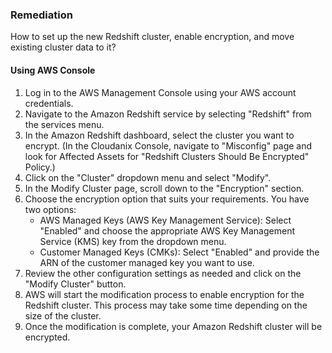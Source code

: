### Remediation

How to set up the new Redshift cluster, enable encryption, and move existing cluster data to it?

#### Using AWS Console

1. Log in to the AWS Management Console using your AWS account credentials.
2. Navigate to the Amazon Redshift service by selecting "Redshift" from the services menu.
3. In the Amazon Redshift dashboard, select the cluster you want to encrypt.
    (In the Cloudanix Console, navigate to "Misconfig" page and look for Affected Assets for "Redshift Clusters Should Be Encrypted" Policy.)
4. Click on the "Cluster" dropdown menu and select "Modify".
5. In the Modify Cluster page, scroll down to the "Encryption" section.
6. Choose the encryption option that suits your requirements. You have two options:
   - AWS Managed Keys (AWS Key Management Service): Select "Enabled" and choose the appropriate AWS Key Management Service (KMS) key from the dropdown menu.
   - Customer Managed Keys (CMKs): Select "Enabled" and provide the ARN of the customer managed key you want to use.
7. Review the other configuration settings as needed and click on the "Modify Cluster" button.
8. AWS will start the modification process to enable encryption for the Redshift cluster. This process may take some time depending on the size of the cluster.
9. Once the modification is complete, your Amazon Redshift cluster will be encrypted.

